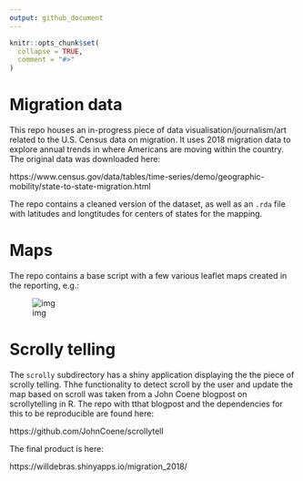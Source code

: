 ```yaml
---
output: github_document
---
```


<!-- README.md is generated from README.Rmd. Please edit that file -->

```r
knitr::opts_chunk$set(
  collapse = TRUE,
  comment = "#>"
)
```

# Migration data



This repo houses an in-progress piece of data visualisation/journalism/art related to the U.S. Census data on migration. It uses 2018 migration data to explore annual trends in where Americans are moving within the country. The original data was downloaded here:

https://www.census.gov/data/tables/time-series/demo/geographic-mobility/state-to-state-migration.html

The repo contains a cleaned version of the dataset, as well as an `.rda` file with latitudes and longtitudes for centers of states for the mapping.


# Maps

The repo contains a base script with a few various leaflet maps created in the reporting, e.g.:

![img](README_files/map_base.png)

# Scrolly telling

The `scrolly` subdirectory has a shiny application displaying the the piece of scrolly telling. Thhe functionality to detect scroll by the user and update the map based on scroll was taken from a John Coene blogpost on scrollytelling in R. The repo with tthat blogpost and the dependencies for this to be reproducible are found here:

https://github.com/JohnCoene/scrollytell

The final product is here:

https://willdebras.shinyapps.io/migration_2018/
